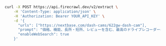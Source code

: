 ```bash cURL
curl -X POST https://api.firecrawl.dev/v2/extract \
    -H 'Content-Type: application/json' \
    -H 'Authorization: Bearer YOUR_API_KEY' \
    -d '{
      "urls": ["https://nextbase.com/dash-cams/622gw-dash-cam"],
      "prompt": "価格、機能、長所・短所、レビューを含む、最高のドライブレコーダーに関する詳細を抽出してください。",
      "enableWebSearch": true
    }'
```
